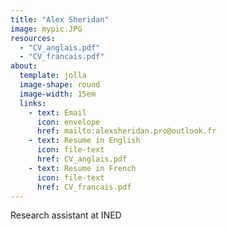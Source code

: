 ---
title: "Alex Sheridan"
image: mypic.JPG
resources: 
  - "CV_anglais.pdf"
  - "CV_francais.pdf"
about:
  template: jolla
  image-shape: round
  image-width: 15em
  links: 
    - text: Email
      icon: envelope
      href: mailto:alexsheridan.pro@outlook.fr
    - text: Resume in English
      icon: file-text
      href: CV_anglais.pdf
    - text: Resume in French
      icon: file-text
      href: CV_francais.pdf
---

:::{#hero-heading}

Research assistant at INED

:::

